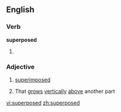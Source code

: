==English==

===Verb===
'''superposed'''

# {{past of|[[superpose]]}}

===Adjective===
{{en-adj|-}}

# [[superimposed]]
#{{botany}} That [[grow]]s [[vertically]] [[above]] another part

[[vi:superposed]]
[[zh:superposed]]
